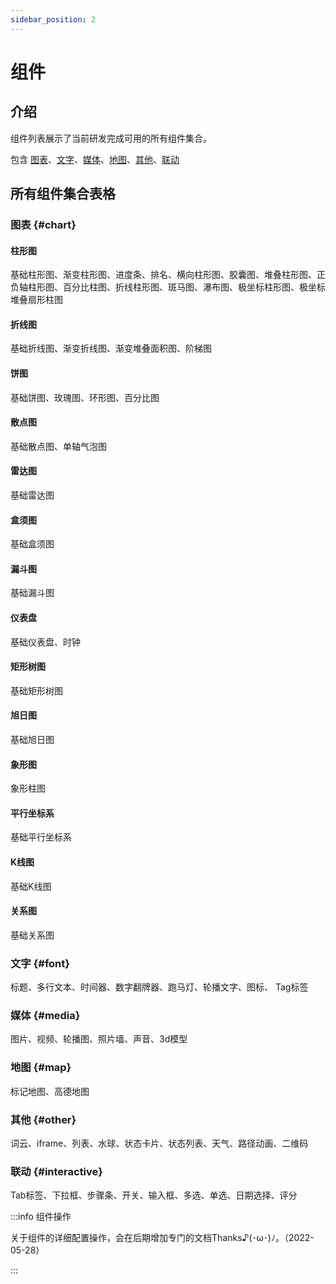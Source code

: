 ```yaml
---
sidebar_position: 2
---
```



# 组件  

## 介绍  

<ImagePreview alt="组件列表" src="/img/docs/设计器/组件/component-intro.png" />

组件列表展示了当前研发完成可用的所有组件集合。  

包含 [图表](#chart)、[文字](#font)、[媒体](#media)、[地图](#map)、[其他](#other)、[联动](#interactive)

## 所有组件集合表格

### 图表 {#chart}

#### 柱形图 

基础柱形图、渐变柱形图、进度条、排名、横向柱形图、胶囊图、堆叠柱形图、正负轴柱形图、百分比柱图、折线柱形图、斑马图、瀑布图、极坐标柱形图、极坐标堆叠扇形柱图  

#### 折线图

基础折线图、渐变折线图、渐变堆叠面积图、阶梯图  

#### 饼图

基础饼图、玫瑰图、环形图、百分比图  

#### 散点图

基础散点图、单轴气泡图  

#### 雷达图

基础雷达图  

#### 盒须图

基础盒须图

#### 漏斗图

基础漏斗图  

#### 仪表盘

基础仪表盘、时钟  

#### 矩形树图

基础矩形树图

#### 旭日图

基础旭日图

#### 象形图

象形柱图  

#### 平行坐标系

基础平行坐标系  

#### K线图

基础K线图 
#### 关系图

基础关系图  

### 文字 {#font}

标题、多行文本、时间器、数字翻牌器、跑马灯、轮播文字、图标、 Tag标签    

### 媒体 {#media}

图片、视频、轮播图、照片墙、声音、3d模型    

### 地图 {#map}

标记地图、高德地图    

### 其他 {#other}

词云、iframe、列表、水球、状态卡片、状态列表、天气、路径动画、二维码  

### 联动 {#interactive}

Tab标签、下拉框、步骤条、开关、输入框、多选、单选、日期选择、评分  

:::info 组件操作

关于组件的详细配置操作，会在后期增加专门的文档Thanks♪(･ω･)ﾉ。（2022-05-28）  

:::

